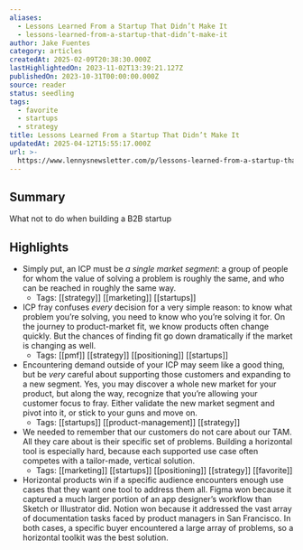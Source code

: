 ```yaml
---
aliases:
  - Lessons Learned From a Startup That Didn’t Make It
  - lessons-learned-from-a-startup-that-didn’t-make-it
author: Jake Fuentes
category: articles
createdAt: 2025-02-09T20:38:30.000Z
lastHighlightedOn: 2023-11-02T13:39:21.127Z
publishedOn: 2023-10-31T00:00:00.000Z
source: reader
status: seedling
tags:
  - favorite
  - startups
  - strategy
title: Lessons Learned From a Startup That Didn’t Make It
updatedAt: 2025-04-12T15:55:17.000Z
url: >-
  https://www.lennysnewsletter.com/p/lessons-learned-from-a-startup-that?utm_source=post-email-title&publication_id=10845&post_id=137198748&utm_campaign=email-post-title&isFreemail=true&r=og9hp&utm_medium=email
---
```

## Summary

What not to do when building a B2B startup

## Highlights

- Simply put, an ICP must be _a single_ _market segment_: a group of people for whom the value of solving a problem is roughly the same, and who can be reached in roughly the same way.
    - Tags: [[strategy]] [[marketing]] [[startups]]
- ICP fray confuses _every_ decision for a very simple reason: to know what problem you’re solving, you need to know who you’re solving it for. On the journey to product-market fit, we know products often change quickly. But the chances of finding fit go down dramatically if the market is changing as well.
    - Tags: [[pmf]] [[strategy]] [[positioning]] [[startups]]
- Encountering demand outside of your ICP may seem like a good thing, but be _very_ careful about supporting those customers and expanding to a new segment. Yes, you may discover a whole new market for your product, but along the way, recognize that you’re allowing your customer focus to fray. Either validate the new market segment and pivot into it, or stick to your guns and move on.
    - Tags: [[startups]] [[product-management]] [[strategy]]
- We needed to remember that our customers do not care about our TAM. All they care about is their specific set of problems. Building a horizontal tool is especially hard, because each supported use case often competes with a tailor-made, vertical solution.
    - Tags: [[marketing]] [[startups]] [[positioning]] [[strategy]] [[favorite]]
- Horizontal products win if a specific audience encounters enough use cases that they want one tool to address them all. Figma won because it captured a much larger portion of an app designer’s workflow than Sketch or Illustrator did. Notion won because it addressed the vast array of documentation tasks faced by product managers in San Francisco. In both cases, a specific buyer encountered a large array of problems, so a horizontal toolkit was the best solution.
